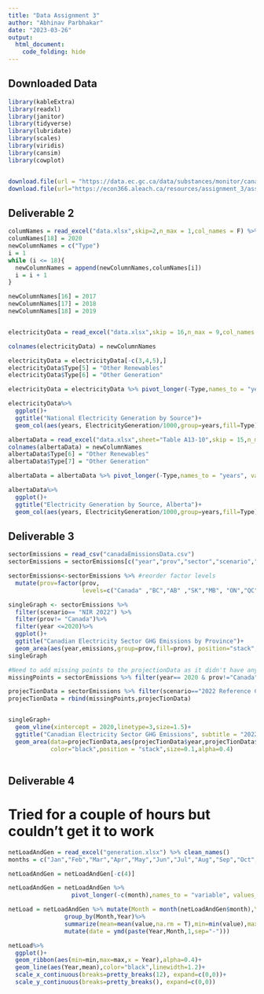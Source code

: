 ```yaml
---
title: "Data Assignment 3"
author: "Abhinav Parbhakar"
date: "2023-03-26"
output: 
  html_document: 
    code_folding: hide
---
```

## Downloaded Data
```r

library(kableExtra)
library(readxl)
library(janitor)
library(tidyverse)
library(lubridate)
library(scales)
library(viridis)
library(cansim)
library(cowplot)


download.file(url = "https://data.ec.gc.ca/data/substances/monitor/canada-s-official-greenhouse-gas-inventory/C-Tables-Electricity-Canada-Provinces-Territories/EN_Electricity_Can_Prov_Terr.xlsx", destfile = "data.xlsx", mode = "wb")
download.file(url="https://econ366.aleach.ca/resources/assignment_3/assignment_3_projections.csv", destfile="canadaEmissionsData.csv", mode="wb")
```
## Deliverable 2
```r
columNames = read_excel("data.xlsx",skip=2,n_max = 1,col_names = F) %>% clean_names()
columNames[18] = 2020
newColumnNames = c("Type")
i = 1
while (i <= 18){
  newColumnNames = append(newColumnNames,columNames[i])
  i = i + 1
}

newColumnNames[16] = 2017
newColumnNames[17] = 2018
newColumnNames[18] = 2019


electricityData = read_excel("data.xlsx",skip = 16,n_max = 9,col_names = F ) %>% clean_names()

colnames(electricityData) = newColumnNames

electricityData = electricityData[-c(3,4,5),]
electricityData$Type[5] = "Other Renewables"
electricityData$Type[6] = "Other Generation"

electricityData = electricityData %>% pivot_longer(-Type,names_to = "years", values_to = "ElectricityGeneration")

electricityData%>%
  ggplot()+
  ggtitle("National Electricity Generation by Source")+
  geom_col(aes(years, ElectricityGeneration/1000,group=years,fill=Type),color="black",linewidth=.25,width = 1)

albertaData = read_excel("data.xlsx",sheet="Table A13-10",skip = 15,n_max = 7,col_names = F ) %>% clean_names()
colnames(albertaData) = newColumnNames
albertaData$Type[6] = "Other Renewables"
albertaData$Type[7] = "Other Generation"

albertaData = albertaData %>% pivot_longer(-Type,names_to = "years", values_to = "ElectricityGeneration")

albertaData%>%
  ggplot()+
  ggtitle("Electricity Generation by Source, Alberta")+
  geom_col(aes(years, ElectricityGeneration/1000,group=years,fill=Type),color="black",linewidth=.25,width = 1)

```
## Deliverable 3
```r
sectorEmissions = read_csv("canadaEmissionsData.csv")
sectorEmissions = sectorEmissions[c("year","prov","sector","scenario","emissions")]

sectorEmissions<-sectorEmissions %>% #reorder factor levels
  mutate(prov=factor(prov, 
                     levels=c("Canada" ,"BC","AB" ,"SK","MB", "ON","QC","ATL","TERR"  )))

singleGraph <- sectorEmissions %>%
  filter(scenario== "NIR 2022") %>%
  filter(prov!= "Canada")%>%
  filter(year <=2020)%>%
  ggplot()+
  ggtitle("Canadian Electricity Sector GHG Emissions by Province")+
  geom_area(aes(year,emissions,group=prov,fill=prov), position="stack", color="black", linewidth=0.5,alpha=4)
singleGraph

#Need to add missing points to the projectionData as it didn't have any data points for 2020 to bind it
missingPoints = sectorEmissions %>% filter(year== 2020 & prov!="Canada" & scenario=="NIR 2022")

projecTionData = sectorEmissions %>% filter(scenario=="2022 Reference Case" & prov!= "Canada" & emissions > 0)
projecTionData = rbind(missingPoints,projecTionData)


singleGraph+
  geom_vline(xintercept = 2020,linetype=3,size=1.5)+
  ggtitle("Canadian Electricity Sector GHG Emissions", subtitle = "2022 NIR levels and 2022 Reference Case projections")+
  geom_area(data=projecTionData,aes(projecTionData$year,projecTionData$emissions,group=projecTionData$prov,fill=projecTionData$prov),
            color="black",position = "stack",size=0.1,alpha=0.4)
  

```


## Deliverable 4
# Tried for a couple of hours but couldn't get it to work
```r
netLoadAndGen = read_excel("generation.xlsx") %>% clean_names()
months = c("Jan","Feb","Mar","Apr","May","Jun","Jul","Aug","Sep","Oct","Nov","Dec")

netLoadAndGen = netLoadAndGen[-c(4)]

netLoadAndGen = netLoadAndGen %>%
                  pivot_longer(-c(month),names_to = "variable", values_to = "value")

netLoad = netLoadAndGen %>% mutate(Month = month(netLoadAndGen$month),Year = year(netLoadAndGen$month))%>%
                group_by(Month,Year)%>%
                summarize(mean=mean(value,na.rm = T),min=min(value),max=max(value))%>%
                mutate(date = ymd(paste(Year,Month,1,sep="-")))

netLoad%>%
  ggplot()+
  geom_ribbon(aes(min=min,max=max,x = Year),alpha=0.4)+
  geom_line(aes(Year,mean),color="black",linewidth=1.2)+
  scale_x_continuous(breaks=pretty_breaks(12), expand=c(0,0))+
  scale_y_continuous(breaks=pretty_breaks(), expand=c(0,0))
  
```